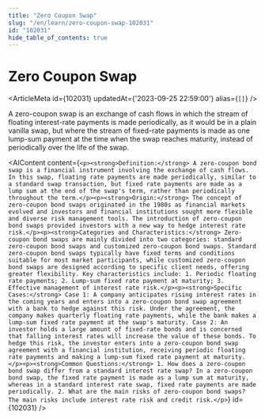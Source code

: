 ```yaml
---
title: "Zero Coupon Swap"
slug: "/en/learn/zero-coupon-swap-102031"
id: "102031"
hide_table_of_contents: true
---
```



# Zero Coupon Swap

<ArticleMeta id={102031} updatedAt={'2023-09-25 22:59:00'} alias={`[]`} />
<div className='border-solid border-b border-t-0 my-4 border-[var(--ifm-color-gray-300)]' />

A zero-coupon swap is an exchange of cash flows in which the stream of floating interest-rate payments is made periodically, as it would be in a plain vanilla swap, but where the stream of fixed-rate payments is made as one lump-sum payment at the time when the swap reaches maturity, instead of periodically over the life of the swap.

<AIContent content={`<p><strong>Definition:</strong> A zero-coupon bond swap is a financial instrument involving the exchange of cash flows. In this swap, floating rate payments are made periodically, similar to a standard swap transaction, but fixed rate payments are made as a lump sum at the end of the swap's term, rather than periodically throughout the term.</p><p><strong>Origin:</strong> The concept of zero-coupon bond swaps originated in the 1980s as financial markets evolved and investors and financial institutions sought more flexible and diverse risk management tools. The introduction of zero-coupon bond swaps provided investors with a new way to hedge interest rate risk.</p><p><strong>Categories and Characteristics:</strong> Zero-coupon bond swaps are mainly divided into two categories: standard zero-coupon bond swaps and customized zero-coupon bond swaps. Standard zero-coupon bond swaps typically have fixed terms and conditions suitable for most market participants, while customized zero-coupon bond swaps are designed according to specific client needs, offering greater flexibility. Key characteristics include: 1. Periodic floating rate payments; 2. Lump-sum fixed rate payment at maturity; 3. Effective management of interest rate risk.</p><p><strong>Specific Cases:</strong> Case 1: A company anticipates rising interest rates in the coming years and enters into a zero-coupon bond swap agreement with a bank to hedge against this risk. Under the agreement, the company makes quarterly floating rate payments, while the bank makes a lump-sum fixed rate payment at the swap's maturity. Case 2: An investor holds a large amount of fixed-rate bonds and is concerned that falling interest rates will increase the value of these bonds. To hedge this risk, the investor enters into a zero-coupon bond swap agreement with a financial institution, receiving periodic floating rate payments and making a lump-sum fixed rate payment at maturity.</p><p><strong>Common Questions:</strong> 1. How does a zero-coupon bond swap differ from a standard interest rate swap? In a zero-coupon bond swap, the fixed rate payment is made as a lump sum at maturity, whereas in a standard interest rate swap, fixed rate payments are made periodically. 2. What are the main risks of zero-coupon bond swaps? The main risks include interest rate risk and credit risk.</p>`} id={102031} />
